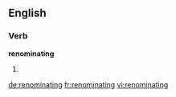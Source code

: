 ==English==

===Verb===
'''renominating'''

# {{present participle of|renominate}}

[[de:renominating]]
[[fr:renominating]]
[[vi:renominating]]